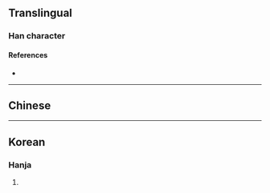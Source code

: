 {{character info/new}}
==Translingual==

===Han character===
{{Han char|rn=9|rad=人|as=14|sn=16|four=|canj=OYRO|ids=⿰亻豪}}

====References====
* {{Han ref|kx=0121.040|dkj=01240|hdz=10231.120|uh=512B|ud=20779}}

----

==Chinese==
{{zh-see|豪|a}}

----

==Korean==

===Hanja===
{{ko-hanja|hangeul=호|rv=ho|mr=ho}}

# {{rfdef|ko|sort=人14}}
